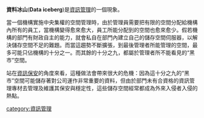 '''資料冰山'''('''Data iceberg''')是[[資訊管理|資訊管理]]的一個現象。

當一個機構實施中央集權的空間管理時，由於管理員需要把有限的空間分配給機構內所有的員工，當機構變得愈來愈大，員工所能分配到的空間也愈來愈少。假若機構的部門有財政自主的能力，就會私自在部門內建立自己的儲存空間伺服器，以解決儲存空間不足的難題。而當這趨勢不斷擴張，到最後管理者所能管理的空間，最多可能只佔機構的十分之一。而其餘的十分之九，都屬於管理者所不能看見的“黑市”空間。

站在[[資訊保安|資訊保安]]的角度來看，這種做法會帶來很大的危機：因為這十分之九的“黑市”空間可能儲存著對公司運作非常重要的資料，但由於部門未有合資格的資訊管理專材去管理及維護其保安與穩定性，這些儲存空間經常都成為外來入侵者入侵的熱點。

{{compu-stub}}
[[category:資訊管理|category:資訊管理]]